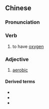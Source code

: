 ==Chinese==
{{zh-forms}}

===Pronunciation===
{{zh-pron
|m=yǒuyǎng
|cat=v,a
}}

===Verb===
{{zh-verb}}

# to have [[oxygen]]

===Adjective===
{{zh-adj}}

# [[aerobic]]

====Derived terms====
* {{zh-l|有氧健身操}}
* {{zh-l|有氧健身法}}
* {{zh-l|有氧運動}}